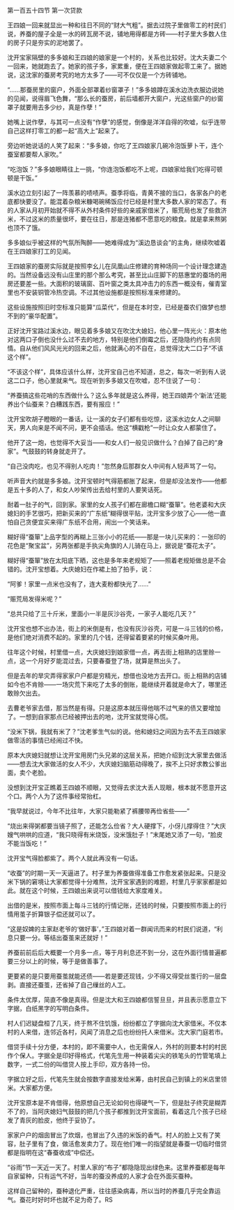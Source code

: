 

第一百五十四节 第一次贷款

王四娘一回来就显出一种和往日不同的“财大气粗”。据去过院子里做零工的村民们说，养蚕的屋子全是一水的砖瓦房不说，铺地用得都是方砖――村子里大多数人住的房子只是夯实的泥地罢了。

沈开宝家隔壁的多多娘和王四娘的娘家是一个村的，关系也比较好。沈大夫妻二个一回来，她就跑去了。她家的孩子多，家累重，便在王四娘家做起零工来了。据她说，这沈家的蚕房考究的地方太多了――可不仅仅是一个方砖铺地。

“……那蚕房里的窗户，外面全部罩着纱窗罩子！”多多娘蹲在溪水边洗衣服边说她的见闻，说得眉飞色舞，“那么长的蚕房，前后墙都开大窗户，光这些窗户的纱窗罩子就要用去多少纱，真是作孽！”

她嘴上说作孽，与其可一点没有“作孽”的感觉，倒像是洋洋自得的吹嘘，似乎连带自己这样打零工的都一起“高大上”起来了。

旁边听她说话的人笑了起来：“多多娘，你吃了王四娘家几碗冷泡饭萝卜干，连个蚕室都要帮人家吹。”

“吃泡饭？”多多娘眼睛往上一挑，“你连泡饭都吃不上呢，四娘家给我们吃得可顿顿是干饭。”

溪水边立刻引起了一阵羡慕的啧啧声。蚕季将临，青黄不接的当口，各家各户的老底都快要没了。能混着杂粮米糠喝碗稀饭应付已经是村里大多数人家的常态了。有的人家从月初开始就不得不从外村条件好些的亲戚家借米了，赈荒局也发了些救济米，不过这米的质量很坏，要在往日，那是连猪都不愿意吃的粮食。就是拿来熬粥也顶不了饿。

多多娘似乎被这样的气氛所陶醉――她难得成为“溪边恳谈会”的主角，继续吹嘘着在王四娘家打工的见闻。

王四娘家的蚕房实际就是按照李幺儿在凤凰山庄修建的育种场同一个设计理念建造的。当然设备远没有山庄里的那个那么考究，甚至比山庄脚下的慈惠堂的蚕场的用房还要差一些。大面积的玻璃窗、百叶窗之类太具冲击力的东西一概没有，催青室里也不安装铜管冷热空调。不过其他设施都是按照标准来修建的。

这些设施按照旧时空标准只能算“瓜菜代”，但是在本时空，已经是蚕农们做梦也想不到的“豪华配置”。

正好沈开宝路过溪水边，眼见着多多娘又在吹沈大媳妇，他心里一阵光火：原本他对这两口子倒也没什么过不去的地方，特别是他们倒霉之后，还隐隐约约有点同情。自从他们风风光光的回来之后，他就满心的不自在，总觉得沈大二口子“不该这个样”。

“不该这个样”，具体应该什么样，沈开宝自己也不知道，总之，每次一听到有人说这二口子，他心里就来气。现在听到多多娘又在吹嘘，忍不住说了一句：

“养蚕搞这些花哨的东西做什么？这么多年就是这么养得，她王四娘弄个‘新法’还能养出个仙蚕来？白糟践东西，要有报应！”

沈开宝吹胡子瞪眼的一番话，让一溪的女子们都有些吃惊，这溪水边女人之间聊天，男人向来是不闻不问，更不会插话。他这“横戳枪”一时让众女人都蒙住了。

他开了这一炮，也觉得不大妥当――和女人们一般见识做什么？白掉了自己的“身家”。气鼓鼓的转身就走开了。

“自己没肉吃，也见不得别人吃肉！”忽然身后那群女人中间有人轻声骂了一句。

听声音大约就是多多娘。沈开宝顿时气得筋都胀了起来，但是却没法发作――他都是五十多的人了，和女人吵架传出去给村里的人要笑话死。

耐着一肚子的气，回到家。家里的女人孩子们都在廊檐口糊“蚕箪”。他老婆和大庆媳妇的手艺很巧，把新买来的“广东纸”糊得很平贴，沈开宝多少放了心――他一直怕自己贪便宜买来得广东纸不合用，闹出一个笑话来。

糊好得“蚕箪”上品字型的再糊上三张小小的花纸――那是一块儿买来的：一张印的花色是“聚宝盆”，另两张都是手执尖角旗的人儿骑在马上，据说是“蚕花太子”。

糊好得“蚕箪”放在太阳底下晒，这也是多年来老规矩了――照着老规矩做总是不会错的。沈开宝想着。大庆媳妇在作裙上拍了拍手，说：

“阿爹！家里一点米也没有了，连大麦粉都快光了……”

“赈荒局发得米呢？”

“总共只给了三十斤米，里面小一半是灰沙谷壳，一家子人能吃几天？”

沈开宝也想不出办法，街上的米倒是有，也没有灰沙谷壳，可是一斗三钱的价格，是他们绝对消费不起的。家里的几个钱，还得留着要紧的时候买桑叶用。

往年这个时候，村里借一点，大庆媳妇到娘家借一点，再去街上相熟的店里赊一点，这一个月好歹能混过去，只要春蚕登了场，就算是熬出头了。

但是去年的旱灾弄得家家户户都是穷精光，想借也没地方去开口。街上相熟的店铺如今也不肯赊――一场灾荒下来吃了太多的倒账，能继续开着就是命大了，哪里还敢赊欠出去。

去曹老爷家去借，那当然是有得。只是这原本就压得他喘不过气来的债又要增加了。一想到自家那点已经被押出去的地，沈开宝就觉得心慌。

“没米下锅，我就有米了？”沈老爹生气似的说。他和媳妇之间因为去不去王四娘家做零活的事情已经闹过不快。

原本大庆媳妇就想让沈开宝用房门头兄弟的这层关系，把她介绍到沈大家里去做活――想去沈大家做活的女人不少，大庆媳妇脑筋动得晚了，挨不上只好求教公爹出面，卖个老脸。

没想到沈开宝正瞧着王四娘不顺眼，又觉得去求沈大丢人现眼，根本就不愿意开这个口。两个人为了这件事经常抬杠。

“我早就说过，今年不比往年，大家只能勒紧了裤腰带再俭省些――”

“烧出来得粥都要当镜子照了，还能怎么俭省？大人硬撑下，小伢儿撑得住？”大庆嫂气哄哄的应道，“我只晓得有米烧饭，没米饿肚子！”末尾她又添了一句，“脸皮不能当饭吃！”

沈开宝气得脸都紫了。两个人就此再没有一句话。

“收蚕”的时期一天一天逼进了。村子里为养蚕做得准备工作愈发紧张起来。只是没米下锅的窘境让大家都觉得十分难熬，沈开宝家遇到的难题，村里几乎家家都是如此。就在这个时候，王四娘出来说可以借钱给大家度难关。

出借的是米，按照市面上每斗三钱的行情记账，还钱的时候，只要按照市面上的行情用茧子折算银子偿还就可以了。

“这是奴婢的主家赵老爷的‘做好事’，”王四娘对着一群闻讯而来的村民们说道，“利息只要一分。等结出蚕茧来还就好！”

养蚕前前后后大概要一个月多一点，等于月利息还不到一分，这在外面行情普遍都要三分以上的时候，等于是做善事了。

更要紧的是只要用蚕茧就能还债――若是要还现钱，少不得又得受丝茧行的一层盘剥。直接还蚕茧，还省掉了自己缫丝的人工。

条件太优厚，简直不像是真得。但是沈大和王四娘都信誓旦旦，并且表示愿意立下字据，白纸黑字的写明白条件。

村人们迟疑盘桓了几天，终于熬不住饥饿，纷纷都立了字据向沈大家借米。不仅本村的人来借，连邻近各村，风闻了消息之后也纷纷托人来借米。沈大家门庭若市。

借贷手续十分方便，本村的，即不需要中人，也无需保人，外村的则要本村的村民作个保人。字据全是印好得格式，代笔先生用一种装着尖尖的铁笔头的竹管笔填上数字，一式二份的叫借贷人按上手印，双方各持一份。

字据立好之后，代笔先生就会按数字直接发给米筹，由村民自己到镇上的米店里领米。大家都方便。

沈开宝原本是不肯借得，他原想自己无论如何也得硬气一下，但是肚子终究是糊弄不了的，当阿庆媳妇气鼓鼓的把几个孩子都推到沈开宝面前，看着这几个孩子已经发了青灰的脸皮，他终于妥协了。

家家户户的烟囱冒出了炊烟，也冒出了久违的米饭的香气。村人的脸上又有了笑容，肚子里有了食，做活愈发卖力了。现在他们唯一的指望就是春蚕一切临时借贷都是指明在这“春蚕收成”中偿还。

“谷雨”节一天近一天了。村里人家的“布子”都隐隐现出绿色来。这里养蚕都是每年自家留种，只有运气不好，当年的蚕没养成的人家才会在外面买蚕种。

这样自己留种的，蚕种退化严重，往往感染病毒，所以当时的养蚕几乎完全靠运气。蚕花时好时坏也就不足为奇了。RS

